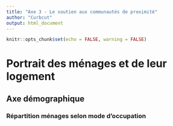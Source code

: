 ```yaml
---
title: "Axe 3 - Le soutien aux communautés de proximité"
author: "Curbcut"
output: html_document
---
```


```r
knitr::opts_chunk$set(echo = FALSE, warning = FALSE)
```

# Portrait des ménages et de leur logement

## Axe démographique

### Répartition ménages selon mode d'occupation